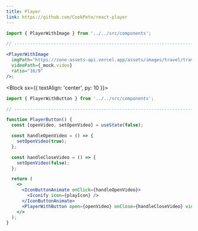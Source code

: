 ```yaml
---
title: Player
link: https://github.com/CookPete/react-player
---
```


<Block>
  <PlayerImage />
</Block>

```jsx
import { PlayerWithImage } from '../../src/components';

// ----------------------------------------------------------------------

<PlayerWithImage
  imgPath="https://zone-assets-api.vercel.app/assets/images/travel/travel_hero_4.jpg"
  videoPath={_mock.video}
  ratio="16/9"
/>;
```

<Block sx={{ textAlign: 'center', py: 10 }}>
  <PlayerButton />
</Block>

```jsx
import { PlayerWithButton } from '../../src/components';

// ----------------------------------------------------------------------

function PlayerButton() {
  const [openVideo, setOpenVideo] = useState(false);

  const handleOpenVideo = () => {
    setOpenVideo(true);
  };

  const handleCloseVideo = () => {
    setOpenVideo(false);
  };

  return (
    <>
      <IconButtonAnimate onClick={handleOpenVideo}>
        <Iconify icon={playIcon} />
      </IconButtonAnimate>
      <PlayerWithButton open={openVideo} onClose={handleCloseVideo} videoPath={_mock.video} />
    </>
  );
}
```
